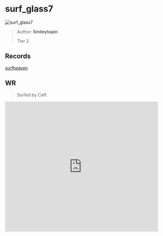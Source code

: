 
# surf_glass7

![surf_glass7](https://raw.githubusercontent.com/Sayt123/SurfMapPics/Maps-and-bonuses/csgo/surf_glass7.jpg)

> Author: **Smileytopin**
>
> Tier 2

## Records

[surfheaven](https://surfheaven.eu/map/surf_glass7)

## WR

> Surfed by Caff.

<iframe
width="100%"
height="430"
src="https://www.youtube.com/embed/qVZKghC5jnE"
frameborder="0"
allow="accelerometer; autoplay; clipboard-write; encrypted-media; gyroscope; picture-in-picture"
allowFullScreen
/>

```md

[Surf Timer] - Caff finished in 00:44:76 (WR -00:01:09).
[Surf Timer] - Caff beat the map record! Rank: 1/835

Previous WR holder: Caff


```
                